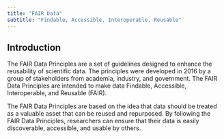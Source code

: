 ```yaml
---
title: "FAIR Data"
subtitle: "Findable, Accessible, Interoperable, Reusable"
---
```


## Introduction

The FAIR Data Principles are a set of guidelines designed to enhance the reusability of scientific data. The principles were developed in 2016 by a group of stakeholders from academia, industry, and government. The FAIR Data Principles are intended to make data Findable, Accessible, Interoperable, and Reusable (FAIR).

The FAIR Data Principles are based on the idea that data should be treated as a valuable asset that can be reused and repurposed. By following the FAIR Data Principles, researchers can ensure that their data is easily discoverable, accessible, and usable by others.

